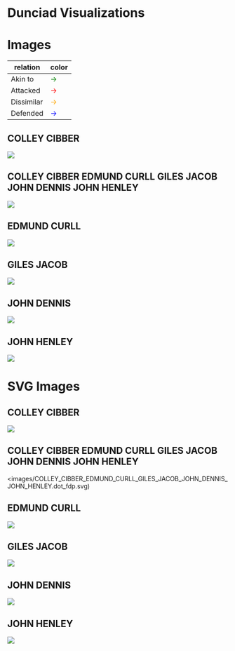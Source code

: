 # Dunciad Visualizations


# Images 

| relation | color |
|----------|-------|
| Akin to  | <span style="color: green;">&rarr;</span> |
| Attacked  | <span style="color: red;">&rarr;</span> |
| Dissimilar  | <span style="color: orange;">&rarr;</span> |
| Defended  | <span style="color: blue;">&rarr;</span> |


## COLLEY CIBBER
![](images/COLLEY_CIBBER.dot_fdp.png)

## COLLEY CIBBER EDMUND CURLL GILES JACOB JOHN DENNIS JOHN HENLEY
![](images/COLLEY_CIBBER_EDMUND_CURLL_GILES_JACOB_JOHN_DENNIS_JOHN_HENLEY.dot_fdp.png)

## EDMUND CURLL
![](images/EDMUND_CURLL.dot_fdp.png)

## GILES JACOB
![](images/GILES_JACOB.dot_fdp.png)

## JOHN DENNIS
![](images/JOHN_DENNIS.dot_fdp.png)

## JOHN HENLEY
![](images/JOHN_HENLEY.dot_fdp.png)

# SVG Images

## COLLEY CIBBER
![](images/COLLEY_CIBBER.dot_fdp.svg)

## COLLEY CIBBER EDMUND CURLL GILES JACOB JOHN DENNIS JOHN HENLEY
<images/COLLEY_CIBBER_EDMUND_CURLL_GILES_JACOB_JOHN_DENNIS_JOHN_HENLEY.dot_fdp.svg)

## EDMUND CURLL
![](images/EDMUND_CURLL.dot_fdp.svg)

## GILES JACOB
![](images/GILES_JACOB.dot_fdp.svg)

## JOHN DENNIS
![](images/JOHN_DENNIS.dot_fdp.svg)

## JOHN HENLEY
![](images/JOHN_HENLEY.dot_fdp.svg)
